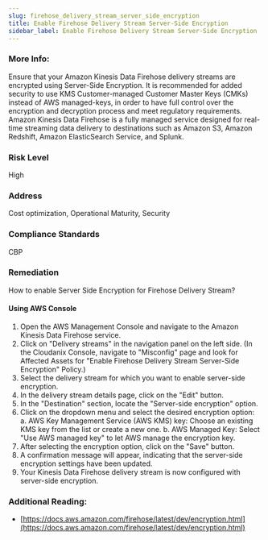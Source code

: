 ```yaml
---
slug: firehose_delivery_stream_server_side_encryption
title: Enable Firehose Delivery Stream Server-Side Encryption
sidebar_label: Enable Firehose Delivery Stream Server-Side Encryption
---
```


### More Info:

Ensure that your Amazon Kinesis Data Firehose delivery streams are encrypted using Server-Side Encryption. It is recommended for added security to use KMS Customer-managed Customer Master Keys (CMKs) instead of AWS managed-keys, in order to have full control over the encryption and decryption process and meet regulatory requirements. Amazon Kinesis Data Firehose is a fully managed service designed for real-time streaming data delivery to destinations such as Amazon S3, Amazon Redshift, Amazon ElasticSearch Service, and Splunk.

### Risk Level

High

### Address

Cost optimization, Operational Maturity, Security

### Compliance Standards

CBP

### Remediation

How to enable Server Side Encryption for Firehose Delivery Stream?

#### Using AWS Console

1. Open the AWS Management Console and navigate to the Amazon Kinesis Data Firehose service.
2. Click on "Delivery streams" in the navigation panel on the left side.
    (In the Cloudanix Console, navigate to "Misconfig" page and look for Affected Assets for "Enable Firehose Delivery Stream Server-Side Encryption" Policy.)
3. Select the delivery stream for which you want to enable server-side encryption.
4. In the delivery stream details page, click on the "Edit" button.
5. In the "Destination" section, locate the "Server-side encryption" option.
6. Click on the dropdown menu and select the desired encryption option:
   a. AWS Key Management Service (AWS KMS) key: Choose an existing KMS key from the list or create a new one.
   b. AWS Managed Key: Select "Use AWS managed key" to let AWS manage the encryption key.
7. After selecting the encryption option, click on the "Save" button.
8. A confirmation message will appear, indicating that the server-side encryption settings have been updated.
9. Your Kinesis Data Firehose delivery stream is now configured with server-side encryption.

### Additional Reading:

- [https://docs.aws.amazon.com/firehose/latest/dev/encryption.html](https://docs.aws.amazon.com/firehose/latest/dev/encryption.html) 

